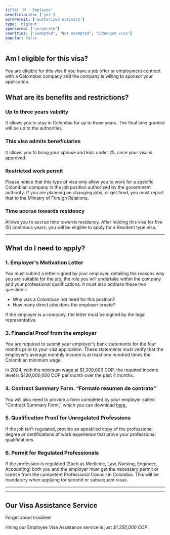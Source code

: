 ```yaml
---
title: 'M - Employee'
beneficiaries: ['yes']
workPermit: ['authorized activity']
type: 'Migrant'
sponsored: ["corporate"]
countries: ["Exempted", "Not exempted", "Schengen visa"]
popular: false
---
```


## Am I eligible for this visa?

You are eligible for this visa if you have a job offer or employment contract with a Colombian company and the company is willing to sponsor your application.

## What are its benefits and restrictions?

### **Up to three years validity**

It allows you to stay in Colombia for up to three years. The final time granted will be up to the authorities. 

### **This visa admits beneficiaries**

It allows you to bring your spouse and kids under 25, once your visa is approved.

### **Restricted work permit**

Please notice that this type of visa only allow you to work for a specific Colombian company in the job position authorized by the government authority. If you are planning on changing jobs, or get fired, you must report that to the Ministry of Foreign Relations.

### T**ime accrue towards residency**

Allows you to accrue time towards residency. After holding this visa for five (5) continous years, you will be eligible to apply for a Resident type visa.

---

## What do I need to apply?

### 1. Employer's Motivation Letter

You must submit a letter signed by your employer, detailing the reasons why you are suitable for the job, the role you will undertake within the company and your professional qualifications. It must also address these two questions:

- Why was a Colombian not hired for this position?
- How many direct jobs does the employer create?

If the employer is a company, the letter must be signed by the legal representative.

### 3. Financial Proof from the employer

You are required to submit your employer's bank statements for the four months prior to your visa application. These statements must verify that the employer's average monthly income is at least one hundred times the Colombian minimum wage.

In 2024, with the minimum wage at $1,300,000 COP, the required income level is $130,000,000 COP per month over the past 4 months.

### 4. Contract Summary Form. “Formato resumen de contrato”

You will also need to provide a form completed by your employer called "Contract Summary Form," which you can download [here.](https://www.cancilleria.gov.co/sites/default/files/FOTOS2020/dp-fo-208_resumen_de_contrato_v.22019-06-21_1.pdf)

### 5. Qualification Proof for Unregulated Professions

If the job isn't regulated, provide an apostilled copy of the professional degree or certifications of work experience that prove your professional qualifications.

### 6. Permit for Regulated Professionals

If the profession is regulated (Such as Medicine, Law, Nursing, Engineer, Accounting) both you and the employer must get the necessary permit or license from the competent Professional Council in Colombia. This will be mandatory when applying for second or subsequent visas.

---

<VisaCosts
    studyFees="54"
    issuanceFees="270"
    apostille={false}
    translation={false}
/>

---

## Our Visa Assistance Service

Forget about troubles!

Hiring our Employee Visa Assistance service is just *$1,350,000 COP*